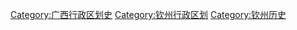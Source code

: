 [[Category:广西行政区划史|Category:广西行政区划史]]
[[Category:钦州行政区划|Category:钦州行政区划]]
[[Category:钦州历史|Category:钦州历史]]